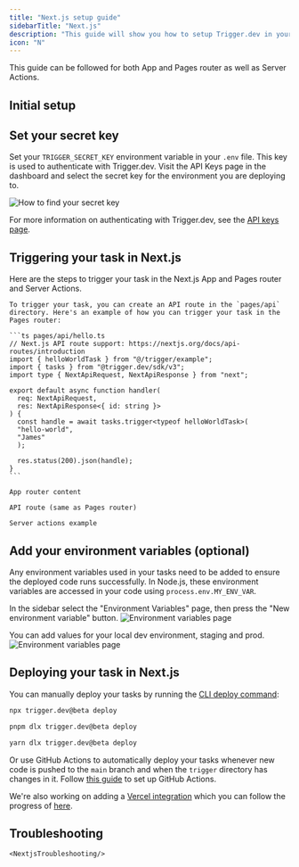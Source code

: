 ```yaml
---
title: "Next.js setup guide"
sidebarTitle: "Next.js"
description: "This guide will show you how to setup Trigger.dev in your existing Next.js project, test an example task, and view the run."
icon: "N"
---
```



<Note>This guide can be followed for both App and Pages router as well as Server Actions.</Note>

<Prerequisites framework="Next.js" />

## Initial setup

<Steps>
  <CliInitStep />
  <CliDevStep />
  <CliRunTestStep />
  <CliViewRunStep />
</Steps>

## Set your secret key

Set your `TRIGGER_SECRET_KEY` environment variable in your `.env` file. This key is used to authenticate with Trigger.dev. Visit the API Keys page in the dashboard and select the secret key for the environment you are deploying to.

![How to find your secret key](/images/api-keys.png)

For more information on authenticating with Trigger.dev, see the [API keys page](/apikeys).

## Triggering your task in Next.js

Here are the steps to trigger your task in the Next.js App and Pages router and Server Actions.

<Tabs>

  <Tab title="Pages Router">

    To trigger your task, you can create an API route in the `pages/api` directory. Here's an example of how you can trigger your task in the Pages router:

    ```ts pages/api/hello.ts
    // Next.js API route support: https://nextjs.org/docs/api-routes/introduction
    import { helloWorldTask } from "@/trigger/example";
    import { tasks } from "@trigger.dev/sdk/v3";
    import type { NextApiRequest, NextApiResponse } from "next";

    export default async function handler(
      req: NextApiRequest,
      res: NextApiResponse<{ id: string }>
    ) {
      const handle = await tasks.trigger<typeof helloWorldTask>(
      "hello-world",
      "James"
      );

      res.status(200).json(handle);   
    }
    ```
  </Tab>

  <Tab title="App Router">

    App router content

    API route (same as Pages router)

    Server actions example

  </Tab>

</Tabs>

## Add your environment variables (optional)

Any environment variables used in your tasks need to be added to ensure the deployed code runs successfully. In Node.js, these environment variables are accessed in your code using `process.env.MY_ENV_VAR`.

In the sidebar select the "Environment Variables" page, then press the "New environment variable"
button. ![Environment variables page](/images/environment-variables-page.jpg)

You can add values for your local dev environment, staging and prod. ![Environment variables
page](/images/environment-variables-panel.jpg)

## Deploying your task in Next.js

You can manually deploy your tasks by running the [CLI deploy command]():

<CodeGroup>

```bash npm
npx trigger.dev@beta deploy
```

```bash pnpm
pnpm dlx trigger.dev@beta deploy
```

```bash yarn
yarn dlx trigger.dev@beta deploy
```

</CodeGroup>

Or use GitHub Actions to automatically deploy your tasks whenever new code is pushed to the `main` branch and when the `trigger` directory has changes in it. Follow [this guide](/github-actions) to set up GitHub Actions.

We're also working on adding a [Vercel integration](/vercel-integration) which you can follow the progress of [here](https://feedback.trigger.dev/p/vercel-integration-3).

## Troubleshooting

    <NextjsTroubleshooting/>

<UsefulNextSteps />

